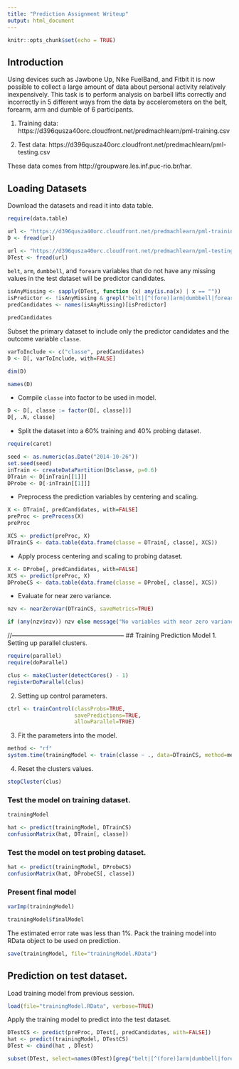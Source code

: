 ---
title: "Prediction Assignment Writeup"
output: html_document
---

```{r setup, include=FALSE}
knitr::opts_chunk$set(echo = TRUE)
```

## Introduction

Using devices such as Jawbone Up, Nike FuelBand, and Fitbit it is now possible to collect a large amount of data about personal activity relatively inexpensively. This task is to perform analysis on barbell lifts correctly and incorrectly in 5 different ways from the data by accelerometers on the belt, forearm, arm and dumble of 6 participants.

1. Training data: https://d396qusza40orc.cloudfront.net/predmachlearn/pml-training.csv

2. Test data: https://d396qusza40orc.cloudfront.net/predmachlearn/pml-testing.csv

These data comes from http://groupware.les.inf.puc-rio.br/har.

## Loading Datasets
Download the datasets and read it into data table.
```{r loadData}
require(data.table)

url <- "https://d396qusza40orc.cloudfront.net/predmachlearn/pml-training.csv"
D <- fread(url)
```

```{r loadTestData}
url <- "https://d396qusza40orc.cloudfront.net/predmachlearn/pml-testing.csv"
DTest <- fread(url)
```

`belt`, `arm`, `dumbbell`, and `forearm` variables that do not have any missing values in the test dataset will be predictor candidates.
```{r selectPredictors}
isAnyMissing <- sapply(DTest, function (x) any(is.na(x) | x == ""))
isPredictor <- !isAnyMissing & grepl("belt|[^(fore)]arm|dumbbell|forearm", names(isAnyMissing))
predCandidates <- names(isAnyMissing)[isPredictor]

predCandidates
```

Subset the primary dataset to include only the predictor candidates and the outcome variable `classe`.
```{r compilePredictors}
varToInclude <- c("classe", predCandidates)
D <- D[, varToInclude, with=FALSE]

dim(D)
```

```{r viewData}
names(D)
```

* Compile `classe` into factor to be used in model.
```{r compileFactors}
D <- D[, classe := factor(D[, classe])]
D[, .N, classe]
```

* Split the dataset into a 60% training and 40% probing dataset.
```{r splitSet}
require(caret)

seed <- as.numeric(as.Date("2014-10-26"))
set.seed(seed)
inTrain <- createDataPartition(D$classe, p=0.6)
DTrain <- D[inTrain[[1]]]
DProbe <- D[-inTrain[[1]]]
```

* Preprocess the prediction variables by centering and scaling.
```{r preProcess}
X <- DTrain[, predCandidates, with=FALSE]
preProc <- preProcess(X)
preProc
```

```{r centerScale}
XCS <- predict(preProc, X)
DTrainCS <- data.table(data.frame(classe = DTrain[, classe], XCS))
```

* Apply process centering and scaling to probing dataset.
```{r centerScaleProbe}
X <- DProbe[, predCandidates, with=FALSE]
XCS <- predict(preProc, X)
DProbeCS <- data.table(data.frame(classe = DProbe[, classe], XCS))
```

* Evaluate for near zero variance.
```{r zeroVar}
nzv <- nearZeroVar(DTrainCS, saveMetrics=TRUE)

if (any(nzv$nzv)) nzv else message("No variables with near zero variance")
```
//------------------------------------------------------
## Training Prediction Model
1. Setting up parallel clusters.
```{r paraCluster}
require(parallel)
require(doParallel)

clus <- makeCluster(detectCores() - 1)
registerDoParallel(clus)
```

2. Setting up control parameters.
```{r paramCtrl}
ctrl <- trainControl(classProbs=TRUE,
                     savePredictions=TRUE,
                     allowParallel=TRUE)
```

3. Fit the parameters into the model.
```{r paramFit}
method <- "rf"
system.time(trainingModel <- train(classe ~ ., data=DTrainCS, method=method))
```

4. Reset the clusters values.
```{r stopClu}
stopCluster(clus)
```

### Test the model on training dataset.
```{r loadTrainModel}
trainingModel
```

```{r testTrain}
hat <- predict(trainingModel, DTrainCS)
confusionMatrix(hat, DTrain[, classe])
```

### Test the model on test probing dataset.
```{r testProbe}
hat <- predict(trainingModel, DProbeCS)
confusionMatrix(hat, DProbeCS[, classe])
```

### Present final model
```{r varImpTrainModel}
varImp(trainingModel)
```

```{r implementFinal}
trainingModel$finalModel
```

The estimated error rate was less than 1%.
Pack the training model into RData object to be used on prediction.
```{r saveModel}
save(trainingModel, file="trainingModel.RData")
```

## Prediction on test dataset.

Load training model from previous session.
```{r loadTrainTest}
load(file="trainingModel.RData", verbose=TRUE)
```

Apply the training model to predict into the test dataset.
```{r predictEval}
DTestCS <- predict(preProc, DTest[, predCandidates, with=FALSE])
hat <- predict(trainingModel, DTestCS)
DTest <- cbind(hat , DTest)

subset(DTest, select=names(DTest)[grep("belt|[^(fore)]arm|dumbbell|forearm", names(DTest), invert=TRUE)])
```